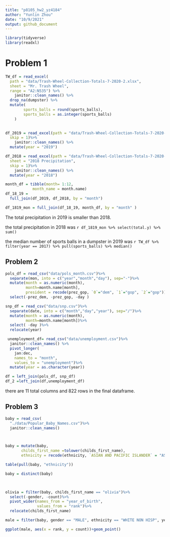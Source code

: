 ```yaml
---
title: "p8105_hw2_yz4184"
author: "Yunlin Zhou"
date: "10/9/2021"
output: github_document
---
```

```r
library(tidyverse)
library(readxl)
```

# Problem 1

```r
TW_df = read_excel(
  path = "data/Trash-Wheel-Collection-Totals-7-2020-2.xlsx",
  sheet = "Mr. Trash Wheel",
  range = "A2:N535") %>% 
	janitor::clean_names() %>% 
  drop_na(dumpster) %>% 
  mutate(
		sports_balls = round(sports_balls),
		sports_balls = as.integer(sports_balls)
	)
   
```


```r
df_2019 = read_excel(path = "data/Trash-Wheel-Collection-Totals-7-2020-2.xlsx",sheet = "2019 Precipitation",
  skip = 1)%>% 
	janitor::clean_names() %>% 
  mutate(year = "2019")

df_2018 = read_excel(path = "data/Trash-Wheel-Collection-Totals-7-2020-2.xlsx",
  sheet = "2018 Precipitation",
  skip = 1)%>% 
	janitor::clean_names() %>% 
  mutate(year = "2018")
```

```r
month_df = tibble(month= 1:12, 
            month_name = month.name)
df_18_19 = 
  full_join(df_2019, df_2018, by = "month")

df_1819_mon = full_join(df_18_19, month_df, by = "month" )

```

The total precipitation in 2019 is smaller than 2018.

the total precipitation in 2018 was `r df_1819_mon %>% select(total.y) %>% sum()`

the median number of sports balls in a dumpster in 2019 was `r TW_df %>% filter(year == 2017) %>% pull(sports_balls) %>% median()`

## Problem 2

```r
pols_df = read_csv("data/pols_month.csv")%>%
  separate(mon, into = c("year","month","day"), sep="-")%>%
  mutate(month = as.numeric(month),
         month=month.name[month],
         president = recode(prez_gop, `0`="dem", `1`="gop", `2`="gop"))%>%
  select(-prez_dem, -prez_gop, -day )
```

```r
snp_df = read_csv("data/snp.csv")%>%
  separate(date, into = c("month","day","year"), sep="/")%>%
  mutate(month = as.numeric(month),
         month=month.name[month])%>%
  select( -day )%>%
  relocate(year)
```

```r
 unemployment_df= read_csv("data/unemployment.csv")%>%
  janitor::clean_names() %>% 
  pivot_longer(
    jan:dec,
    names_to = "month", 
    values_to = "unemployment")%>%
  mutate(year = as.character(year))
```

```r
df = left_join(pols_df, snp_df)
df_2 =left_join(df,unemployment_df)
```

there are 11 total columns and 822 rows in the final dataframe. 

## Problem 3

```r
baby = read_csv(
  "./data/Popular_Baby_Names.csv")%>%
  janitor::clean_names()



baby = mutate(baby,
       childs_first_name =tolower(childs_first_name),
       ethnicity = recode(ethnicity, `ASIAN AND PACIFIC ISLANDER` = "ASIAN AND PACI", `BLACK NON HISPANIC` = "BLACK NON HISP", `WHITE NON HISPANIC` = "WHITE NON HISP"))

table(pull(baby, "ethnicity"))

baby = distinct(baby)

  
```

```r
olivia = filter(baby, childs_first_name == "olivia")%>%
  select(-gender, -count)%>%
  pivot_wider(names_from = "year_of_birth",
              values_from = "rank")%>%
  relocate(childs_first_name)

```

```r
male = filter(baby, gender == "MALE", ethnicity == "WHITE NON HISP", year_of_birth == "2016")

ggplot(male, aes(x = rank, y = count))+geom_point()
```

